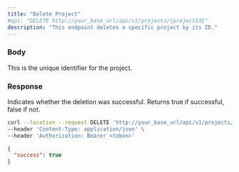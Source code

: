 ```yaml
---
title: "Delete Project"
#api: "DELETE http://your_base_url/api/v1/projects/{projectId}"
description: "This endpoint deletes a specific project by its ID."
---
```


### Body

<ParamField path="projectId" type="string">
  This is the unique identifier for the project.
</ParamField>

### Response

<ResponseField name="success" type="boolean">
  Indicates whether the deletion was successful. Returns true if successful,
  false if not.
</ResponseField>

<RequestExample>

```bash Example Request
curl --location --request DELETE 'http://your_base_url/api/v1/projects/123e4567-e89b-12d3-a456-426614174000' \
--header 'Content-Type: application/json' \
--header 'Authorization: Bearer <token>'
```

</RequestExample>

<ResponseExample>

```json Response
{
  "success": true
}
```

</ResponseExample>
